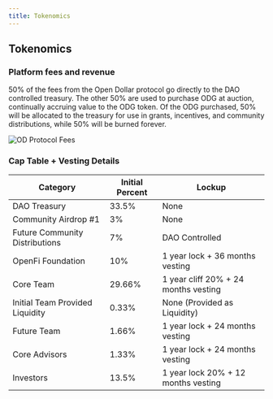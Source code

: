 ```yaml
---
title: Tokenomics
---
```


## Tokenomics

### Platform fees and revenue

50% of the fees from the Open Dollar protocol go directly to the DAO controlled treasury. The other 50% are used to purchase ODG at auction, continually accruing value to the ODG token. Of the ODG purchased, 50% will be allocated to the treasury for use in grants, incentives, and community distributions, while 50% will be burned forever.

![OD Protocol Fees](</img/OD Protocol Fees.png>)

### **Cap Table + Vesting Details**

| Category                        | Initial Percent | Lockup                               |
| ------------------------------- | --------------- | ------------------------------------ |
| DAO Treasury                    | 33.5%           | None                                 |
| Community Airdrop #1            | 3%              | None                                 |
| Future Community Distributions  | 7%              | DAO Controlled                       |
| OpenFi Foundation               | 10%             | 1 year lock + 36 months vesting      |
| Core Team                       | 29.66%          | 1 year cliff 20% + 24 months vesting |
| Initial Team Provided Liquidity | 0.33%           | None (Provided as Liquidity)         |
| Future Team                     | 1.66%           | 1 year lock + 24 months vesting      |
| Core Advisors                   | 1.33%           | 1 year lock + 24 months vesting      |
| Investors                       | 13.5%           | 1 year lock 20% + 12 months vesting  |
